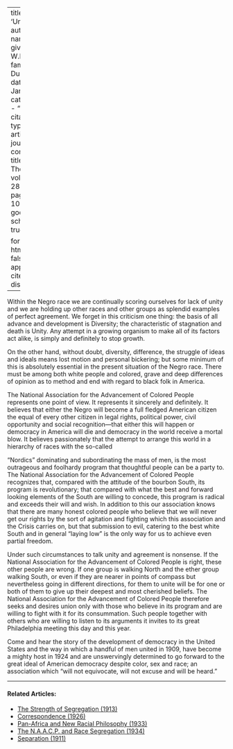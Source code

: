 
---
title: 'Unity'
author:
  - name:
      given: W.E.B.
      family: Du Bois
date: Jan. 1924
categories: 
  - ""
citation: 
  type: article-journal
  container-title: The Crisis
  volume: 28
  issue: 3
  page: 103-104
google-scholar: true

format:
  html:
    toc: false
    appendix-cite-as: display
---


Within the Negro race we are continually scoring ourselves for lack of unity and we are holding up other races and other groups as splendid examples of perfect agreement. We forget in this criticism one thing: the basis of all advance and development is Diversity; the characteristic of stagnation and death is Unity. Any attempt in a growing organism to make all of its factors act alike, is simply and definitely to stop growth.

On the other hand, without doubt, diversity, difference, the struggle of ideas and ideals means lost motion and personal bickering; but some minimum of this is absolutely essential in the present situation of the Negro race. There must be among both white people and colored, grave and deep differences of opinion as to method and end with regard to black folk in America.

The National Association for the Advancement of Colored People represents one point of view. It represents it sincerely and definitely. It believes that either the Negro will become a full fledged American citizen the equal of every other citizen in legal rights, political power, civil opportunity and social recognition---that either this will happen or democracy in America will die and democracy in the world receive a mortal blow. It believes passionately that the attempt to arrange this world in a hierarchy of races with the so-called

"Nordics" dominating and subordinating the mass of men, is the most outrageous and foolhardy program that thoughtful people can be a party to. The National Association for the Advancement of Colored People recognizes that, compared with the attitude of the bourbon South, its program is revolutionary; that compared with what the best and forward looking elements of the South are willing to concede, this program is radical and exceeds their will and wish. In addition to this our association knows that there are many honest colored people who believe that we will never get our rights by the sort of agitation and fighting which this association and the <span class = "small-caps">Crisis</span> carries on, but that submission to evil, catering to the best white South and in general "laying low" is the only way for us to achieve even partial freedom.

Under such circumstances to talk unity and agreement is nonsense. If the National Association for the Advancement of Colored People is right, these other people are wrong. If one group is walking North and the ether group walking South, or even if they are nearer in points of compass but nevertheless going in different directions, for them to unite will be for one or both of them to give up their deepest and most cherished beliefs. The National Association for the Advancement of Colored People therefore seeks and desires union only with those who believe in its program and are willing to fight with it for its consummation. Such people together with others who are willing to listen to its arguments it invites to its great Philadelphia meeting this day and this year.


Come and hear the story of the development of democracy in the United States and the way in which a handful of men united in 1909, have become a mighty host in 1924 and are unswervingly determined to go forward to the great ideal of American democracy despite color, sex and race; an association which "will not equivocate, will not excuse and will be heard."

<!-- Similar articles start here -->
<div  class="clear-wrap"></div>
<hr>
#### Related Articles:

* [The Strength of Segregation (1913)](/Volumes/07/03/strength_of_segregation.html)
* [Correspondence (1926)](/Volumes/31/05/correspondence.html)
* [Pan-Africa and New Racial Philosophy (1933)](/Volumes/40/11/panafrica_and_new_racial_philosophy.html)
* [The N.A.A.C.P. and Race Segregation (1934)](/Volumes/41/02/naacp_and_race_segregation.html)
* [Separation (1911)](/Volumes/01/04/separation.html)

<!-- Similar articles end here -->